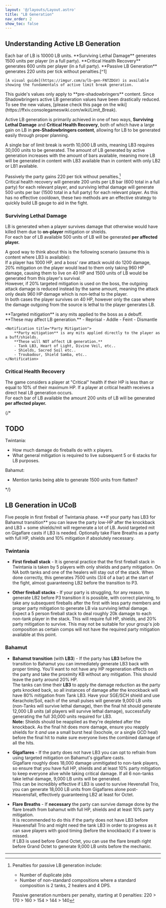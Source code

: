 ```yaml
---
layout: '@/layouts/Layout.astro'
title: "LB Generation"
nav_order: 2
show_toc: false
---
```


## Understanding Active LB Generation
<Notification title="LB Gen tl;dr">
    Each bar of LB is 10000 LB units.  
    **Surviving Lethal Damage** generates 1500 units per player (in a full party).  
    **Critical Health Recovery** generates 600 units per player (in a full party).  
    **Passive LB Generation** generates 220 units per tick without penalties.[^1]

    [A visual guide](https://imgur.com/a/lb-gen-FNTZDGV) is available showing the fundamentals of active limit break generation.
</Notification>  
<Notification title="LB Generation Changes" type="notice">
    This guide's values only apply to **pre-shadowbringers** content. Since Shadowbringers active LB generation values have been drastically reduced.
    To see the new values, [please check this page on the wiki](https://ffxiv.consolegameswiki.com/wiki/Limit_Break).
</Notification>

Active LB generation is primarily achieved in one of two ways, **Surviving Lethal Damage** and **Critical Health Recovery**, both of which have a large gain on LB in **pre-Shadowbringers content**, 
allowing for LB to be generated easily through proper planning.

A single bar of limit break is worth 10,000 LB units, meaning LB3 requires 30,000 units to be generated. The amount of LB generated by active generation increases with the amount of bars available, meaning more LB will be generated in content with LB3 available than in content with only LB2 or LB1 available.  

Passively the party gains 220 per tick without penalties.[^1]  
Critical health recovery will generate 200 units per LB bar (600 total in a full party) for each relevant player, 
and surviving lethal damage will generate 500 units per bar (1500 total in a full party) for each relevant player.
As this has no effective cooldown, these two methods are an effective strategy to quickly build LB gauge to aid in the fight.

### Surviving Lethal Damage
LB is generated when a player survives damage that otherwise would have killed them due to **on-player** mitigation or shields.  
For each bar of LB available 500 units of LB will be generated **per affected player.**

A good way to think about this is the following scenario (assume this is content where LB3 is available):  
If a player has 1000 HP, and a boss' raw attack would do 1200 damage, 20% mitigation on the player would lead to them only taking 960 HP damage, causing them to live on 40 HP and 1500 units of LB would be generated from this player's survival.  
However, if 20% targeted mitigation is used on the boss, the outgoing attack damage is reduced instead by the same amount, meaning the attack only deals 960 HP damage which is non-lethal to the player.  
In both cases the player survives on 40 HP, however only the case where the damage outgoing from the source is lethal to the player generates LB.

<Grid>
    <Notification title="Targeted Mitigation">
        **Targeted mitigation** is any mits applied to the boss as a debuff.
        **These may affect LB generation.**
        - Reprisal
        - Addle
        - Feint
        - Dismantle
    </Notification>

    <Notification title="Party Mitigation">
        **Party mitigation** is any mits applied directly to the player as a buff/shields.
        **These will NOT affect LB generation.**
        - Tank LB3, Heart of Light, Divine Veil, etc..
        - Shields, Sacred Soil etc..
        - Troubadour, Shield Samba, etc.. 
    </Notification>
</Grid>

### Critical Health Recovery
The game considers a player at "Critical" health if their HP is less than or equal to 10% of their maximum HP. If a player at critical health receives a direct heal LB generation occurs.  
For each bar of LB available the amount 200 units of LB will be generated **per affected player.**

{/*

## TODO
Twintania:
- How much damage do fireballs do with x players. 
- What general mitigation is required to live subsequent 5 or 6 stacks for LB purposes.

Bahamut:
- Mention tanks being able to generate 1500 units from flatten?

*/}

## LB Generation in UCoB
<Notification title="UCoB LB Gen tl;dr">
    Five people in first fireball of Twintania phase.  
    **If your party has LB3 for Bahamut transition** you can leave the party low-HP after the knockback and LB3 + some shields/mit will regenerate a lot of LB.  
    Avoid targeted mit on Gigaflare casts if LB3 is needed.  
    Optionally take Flare Breaths as a party with full HP, shields and 10% mitigation if absolutely necessary.
</Notification>

### Twintania
- **First fireball stack** - It is general practice that the first fireball stack in Twintania is taken by 5 players with only shields and party mitigation. On NA both tanks and one of the healers will stay out of the stack. When done correctly, this generates 7500 units (3/4 of a bar) at the start of the fight, almost guaranteeing LB2 before the transition to P3.

- **Other fireball stacks** - If your party is struggling, for any reason, to generate LB2 before P3 transition it is possible, with correct planning, to take any subsequent fireballs after the first with less party members and proper party mitigation to generate LB via surviving lethal damage.  
    Expect a 5 person fireball stack to deal roughly 20k damage to each non-tank player in the stack. This will require full HP, shields, and 20% party mitigation to survive. This may not be suitable for your group's job composition as certain comps will not have the required party mitigation available at this point.

### Bahamut
- **Bahamut transition** (with **LB3**) - If the party has **LB3** before the transition to Bahamut you can immediately generate LB3 back with proper timing. You'll want to not have any HP regeneration effects on the party and take the proximity KB without any mitigation. This should leave the party around 20% HP.  
    The tanks can time their **LB3** to apply the damage reduction as the party gets knocked back, so all instances of damage after the knockback will have 80% mitigation from Tank LB3. Have your SGE/SCH shield and use Kerachole/Soil, each of the small pulses will generate 9,000 LB units (non-Tanks will survive lethal damage), then the final hit should generate 12,000 LB units (all players will survive lethal damage), successfully generating the full 30,000 units required for LB3.  
    **Note:** Shields should be reapplied as they're depleted after the knockback. As the final hit does more damage, ensure you reapply shields for it *and* use a small burst heal (Ixochole, or a single GCD heal) before the final hit to make sure everyone lives the combined damage of all the hits. 

- **Gigaflares** - If the party does not have LB3 you can opt to refrain from using targeted mitigation on Bahamut's gigaflare casts.  
    Gigaflare roughly does 18,000 damage unmitigated to non-tank players, so ensure that you have full HP, shields and at least 10% party mitigation to keep everyone alive while taking critical damage. If all 6 non-tanks take lethal damage, 9,000 LB units will be generated.  
    This can be incredibly effective if LB3 is used to survive Hevensfall Trio, you can generate 18,000 LB units from Gigaflares alone post-Heavensfall, effectively guaranteeing LB2 at least for Octet. 

- **Flare Breaths** - If **necessary** the party can survive damage done by the flare breath from bahamut with full HP, shields and at least 10% party mitigation.  
    It is recommended to do this if the party does not have LB3 before Heavensfall Trio and might need the tank LB3 in order to progress as it can save players with good timing (before the knockback) if a tower is missed.  
    If LB3 is used before Grand Octet, you can use the flare breath right before Grand Octet to generate 9,000 LB units before the mechanic.

---

[^1]: Penalties for passive LB generation include:
    - Number of duplicate jobs
    - Number of non-standard compositions where a standard composition is 2 tanks, 2 healers and 4 DPS.

    Passive generation numbers per penalty, starting at 0 penalties: 220 > 170 > 160 > 154 > 144 > 140